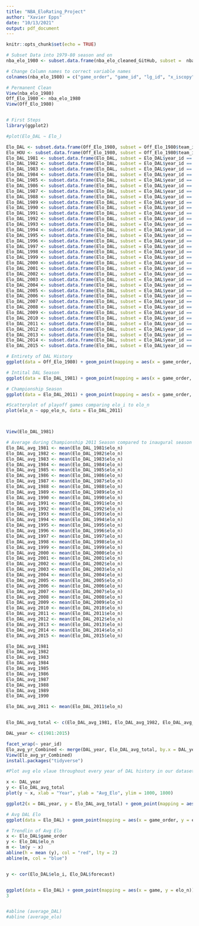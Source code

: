 ```yaml
---
title: "NBA_EloRating_Project"
author: "Xavier Epps"
date: "10/13/2021"
output: pdf_document
---
```


```r
knitr::opts_chunk$set(echo = TRUE)

# Subset Data into 1979-80 season and on
nba_elo_1980 <- subset.data.frame(nba_elo_cleaned_GitHub, subset =  nba_elo_cleaned_GitHub$...5>= 1980)

# Change Column names to correct variable names
colnames(nba_elo_1980) = c("game_order", "game_id", "lg_id", "x_iscopy", "year_id", "date_game", "season_game", "is_playoffs", "team_id", "fran_id", "pts", "elo_i", "elo_n", "win_equiv", "opp_id", "opp_fran", "opp_pts", "opp_elo_i", "opp_elo_n", "game_location", "game_result", "forecast")

# Permanent Clean
View(nba_elo_1980)
Off_Elo_1980 <- nba_elo_1980
View(Off_Elo_1980)


# First Steps
library(ggplot2)

#plot(Elo_DAL ~ Elo_)

Elo_DAL <- subset.data.frame(Off_Elo_1980, subset = Off_Elo_1980$team_id == "DAL")
Elo_HOU <- subset.data.frame(Off_Elo_1980, subset = Off_Elo_1980$team_id == "HOU")
Elo_DAL_1981 <- subset.data.frame(Elo_DAL, subset = Elo_DAL$year_id == "1981")
Elo_DAL_1982 <- subset.data.frame(Elo_DAL, subset = Elo_DAL$year_id == "1982")
Elo_DAL_1983 <- subset.data.frame(Elo_DAL, subset = Elo_DAL$year_id == "1983")
Elo_DAL_1984 <- subset.data.frame(Elo_DAL, subset = Elo_DAL$year_id == "1984")
Elo_DAL_1985 <- subset.data.frame(Elo_DAL, subset = Elo_DAL$year_id == "1985")
Elo_DAL_1986 <- subset.data.frame(Elo_DAL, subset = Elo_DAL$year_id == "1986")
Elo_DAL_1987 <- subset.data.frame(Elo_DAL, subset = Elo_DAL$year_id == "1987")
Elo_DAL_1988 <- subset.data.frame(Elo_DAL, subset = Elo_DAL$year_id == "1988")
Elo_DAL_1989 <- subset.data.frame(Elo_DAL, subset = Elo_DAL$year_id == "1989")
Elo_DAL_1990 <- subset.data.frame(Elo_DAL, subset = Elo_DAL$year_id == "1990")
Elo_DAL_1991 <- subset.data.frame(Elo_DAL, subset = Elo_DAL$year_id == "1991")
Elo_DAL_1992 <- subset.data.frame(Elo_DAL, subset = Elo_DAL$year_id == "1992")
Elo_DAL_1993 <- subset.data.frame(Elo_DAL, subset = Elo_DAL$year_id == "1993")
Elo_DAL_1994 <- subset.data.frame(Elo_DAL, subset = Elo_DAL$year_id == "1994")
Elo_DAL_1995 <- subset.data.frame(Elo_DAL, subset = Elo_DAL$year_id == "1995")
Elo_DAL_1996 <- subset.data.frame(Elo_DAL, subset = Elo_DAL$year_id == "1996")
Elo_DAL_1997 <- subset.data.frame(Elo_DAL, subset = Elo_DAL$year_id == "1997")
Elo_DAL_1998 <- subset.data.frame(Elo_DAL, subset = Elo_DAL$year_id == "1998")
Elo_DAL_1999 <- subset.data.frame(Elo_DAL, subset = Elo_DAL$year_id == "1999")
Elo_DAL_2000 <- subset.data.frame(Elo_DAL, subset = Elo_DAL$year_id == "2000")
Elo_DAL_2001 <- subset.data.frame(Elo_DAL, subset = Elo_DAL$year_id == "2001")
Elo_DAL_2002 <- subset.data.frame(Elo_DAL, subset = Elo_DAL$year_id == "2002")
Elo_DAL_2003 <- subset.data.frame(Elo_DAL, subset = Elo_DAL$year_id == "2003")
Elo_DAL_2004 <- subset.data.frame(Elo_DAL, subset = Elo_DAL$year_id == "2004")
Elo_DAL_2005 <- subset.data.frame(Elo_DAL, subset = Elo_DAL$year_id == "2005")
Elo_DAL_2006 <- subset.data.frame(Elo_DAL, subset = Elo_DAL$year_id == "2006")
Elo_DAL_2007 <- subset.data.frame(Elo_DAL, subset = Elo_DAL$year_id == "2007")
Elo_DAL_2008 <- subset.data.frame(Elo_DAL, subset = Elo_DAL$year_id == "2008")
Elo_DAL_2009 <- subset.data.frame(Elo_DAL, subset = Elo_DAL$year_id == "2009")
Elo_DAL_2010 <- subset.data.frame(Elo_DAL, subset = Elo_DAL$year_id == "2010")
Elo_DAL_2011 <- subset.data.frame(Elo_DAL, subset = Elo_DAL$year_id == "2011")
Elo_DAL_2012 <- subset.data.frame(Elo_DAL, subset = Elo_DAL$year_id == "2012")
Elo_DAL_2013 <- subset.data.frame(Elo_DAL, subset = Elo_DAL$year_id == "2013")
Elo_DAL_2014 <- subset.data.frame(Elo_DAL, subset = Elo_DAL$year_id == "2014")
Elo_DAL_2015 <- subset.data.frame(Elo_DAL, subset = Elo_DAL$year_id == "2015")

# Entirety of DAL History
ggplot(data = Off_Elo_1980) + geom_point(mapping = aes(x = game_order, y = elo_n, color = game_result))

# Intital DAL Season
ggplot(data = Elo_DAL_1981) + geom_point(mapping = aes(x = game_order, y = elo_n, color = game_result))

# Championship Season
ggplot(data = Elo_DAL_2011) + geom_point(mapping = aes(x = game_order, y = elo_n, color = game_result))

#Scatterplot of playoff games comparing elo_i to elo_n
plot(elo_n ~ opp_elo_n, data = Elo_DAL_2011)



View(Elo_DAL_1981)

# Average during Championship 2011 Season compared to inaugural season
Elo_DAL_avg_1981 <- mean(Elo_DAL_1981$elo_n)
Elo_DAL_avg_1982 <- mean(Elo_DAL_1982$elo_n)
Elo_DAL_avg_1983 <- mean(Elo_DAL_1983$elo_n)
Elo_DAL_avg_1984 <- mean(Elo_DAL_1984$elo_n)
Elo_DAL_avg_1985 <- mean(Elo_DAL_1985$elo_n)
Elo_DAL_avg_1986 <- mean(Elo_DAL_1986$elo_n)
Elo_DAL_avg_1987 <- mean(Elo_DAL_1987$elo_n)
Elo_DAL_avg_1988 <- mean(Elo_DAL_1988$elo_n)
Elo_DAL_avg_1989 <- mean(Elo_DAL_1989$elo_n)
Elo_DAL_avg_1990 <- mean(Elo_DAL_1990$elo_n)
Elo_DAL_avg_1991 <- mean(Elo_DAL_1991$elo_n)
Elo_DAL_avg_1992 <- mean(Elo_DAL_1992$elo_n)
Elo_DAL_avg_1993 <- mean(Elo_DAL_1993$elo_n)
Elo_DAL_avg_1994 <- mean(Elo_DAL_1994$elo_n)
Elo_DAL_avg_1995 <- mean(Elo_DAL_1995$elo_n)
Elo_DAL_avg_1996 <- mean(Elo_DAL_1996$elo_n)
Elo_DAL_avg_1997 <- mean(Elo_DAL_1997$elo_n)
Elo_DAL_avg_1998 <- mean(Elo_DAL_1998$elo_n)
Elo_DAL_avg_1999 <- mean(Elo_DAL_1999$elo_n)
Elo_DAL_avg_2000 <- mean(Elo_DAL_2000$elo_n)
Elo_DAL_avg_2001 <- mean(Elo_DAL_2001$elo_n)
Elo_DAL_avg_2002 <- mean(Elo_DAL_2002$elo_n)
Elo_DAL_avg_2003 <- mean(Elo_DAL_2003$elo_n)
Elo_DAL_avg_2004 <- mean(Elo_DAL_2004$elo_n)
Elo_DAL_avg_2005 <- mean(Elo_DAL_2005$elo_n)
Elo_DAL_avg_2006 <- mean(Elo_DAL_2006$elo_n)
Elo_DAL_avg_2007 <- mean(Elo_DAL_2007$elo_n)
Elo_DAL_avg_2008 <- mean(Elo_DAL_2008$elo_n)
Elo_DAL_avg_2009 <- mean(Elo_DAL_2009$elo_n)
Elo_DAL_avg_2010 <- mean(Elo_DAL_2010$elo_n)
Elo_DAL_avg_2011 <- mean(Elo_DAL_2011$elo_n)
Elo_DAL_avg_2012 <- mean(Elo_DAL_2012$elo_n)
Elo_DAL_avg_2013 <- mean(Elo_DAL_2013$elo_n)
Elo_DAL_avg_2014 <- mean(Elo_DAL_2014$elo_n)
Elo_DAL_avg_2015 <- mean(Elo_DAL_2015$elo_n)

Elo_DAL_avg_1981
Elo_DAL_avg_1982
Elo_DAL_avg_1983
Elo_DAL_avg_1984
Elo_DAL_avg_1985
Elo_DAL_avg_1986
Elo_DAL_avg_1987
Elo_DAL_avg_1988
Elo_DAL_avg_1989
Elo_DAL_avg_1990

Elo_DAL_avg_2011 <- mean(Elo_DAL_2011$elo_n)


Elo_DAL_avg_total <- c(Elo_DAL_avg_1981, Elo_DAL_avg_1982, Elo_DAL_avg_1983, Elo_DAL_avg_1984, Elo_DAL_avg_1985, Elo_DAL_avg_1986, Elo_DAL_avg_1987, Elo_DAL_avg_1988, Elo_DAL_avg_1989, Elo_DAL_avg_1990, Elo_DAL_avg_1991, Elo_DAL_avg_1992, Elo_DAL_avg_1993, Elo_DAL_avg_1994, Elo_DAL_avg_1995, Elo_DAL_avg_1996, Elo_DAL_avg_1997, Elo_DAL_avg_1998, Elo_DAL_avg_1999, Elo_DAL_avg_2000, Elo_DAL_avg_2001,Elo_DAL_avg_2002, Elo_DAL_avg_2003, Elo_DAL_avg_2004, Elo_DAL_avg_2005, Elo_DAL_avg_2006, Elo_DAL_avg_2007, Elo_DAL_avg_2008, Elo_DAL_avg_2009, Elo_DAL_avg_2010, Elo_DAL_avg_2011, Elo_DAL_avg_2012, Elo_DAL_avg_2013, Elo_DAL_avg_2014, Elo_DAL_avg_2015)

DAL_year <- c(1981:2015)

facet_wrap(~ year_id)
Elo_avg_yr_Combined <- merge(DAL_year, Elo_DAL_avg_total, by.x = DAL_year == "1980", all = FALSE)
View(Elo_avg_yr_Combined)
install.packages("tidyverse")

#Plot avg elo vlaue throughout every year of DAL history in our dataset

x <- DAL_year 
y <- Elo_DAL_avg_total
plot(y ~ x, xlab = "Year", ylab = "Avg_Elo", ylim = 1000, 1800)

ggplot2(x = DAL_year, y = Elo_DAL_avg_total) + geom_point(mapping = aes(x = DAL_year, y = Elo_DAL_avg_total)) + labs(x = "Year", y = "Avg_Elo", title = "Avg Elo by Year")

# Avg DAL Elo 
ggplot(data = Elo_DAL) + geom_point(mapping = aes(x = game_order, y = elo_n), size = 0.1, group = 1) + geom_line(mapping = aes(x = game_order, y = elo_n, group = 1)) + labs(x = "Game Order", y = "Post-Game Elo", title = "Mavs Elo History")

# Trendlin of Avg Elo
x <- Elo_DAL$game_order
y <- Elo_DAL$elo_n
m <- lm(y ~ x)                           
abline(h = mean (y), col = "red", lty = 2)
abline(m, col = "blue")


y <- cor(Elo_DAL$elo_i, Elo_DAL$forecast)


ggplot(data = Elo_DAL) + geom_point(mapping = aes(x = game, y = elo_n)) + + labs(x = "Game Order", y = "Post-Game Elo", title = "Mavs Elo History")
3


#abline (average_DAL)
#abline (average_elo)



```